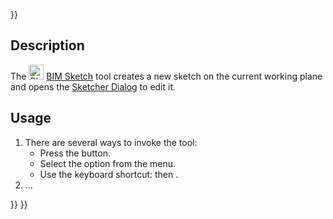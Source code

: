 <languages/>
{{UnfinishedDocu{{#translation:}}}}
<translate>

<!--T:1-->
{{Docnav
|
|[[BIM_Project|Project]]
|[[BIM_Workbench|BIM]]
|IconL=
|IconR=BIM_Project.svg
|IconC=Workbench_BIM.svg
}}

<!--T:2-->
{{GuiCommand
|Name=BIM Sketch
|MenuLocation=2D Drafting → Sketch
|Workbenches=[[BIM_Workbench|BIM]]
|Shortcut={{KEY|S}} {{KEY|K}}
|Version=1.0
|SeeAlso=[[Sketcher_NewSketch|Sketcher NewSketch]], [[PartDesign_NewSketch|PartDesign NewSketch]]
}}

==Description== <!--T:3-->

<!--T:4-->
The [[Image:BIM_Sketch.svg|24px]] [[BIM_Sketch|BIM Sketch]] tool creates a new sketch on the current working plane and opens the [[Sketcher_Dialog|Sketcher Dialog]] to edit it.

==Usage== <!--T:5-->

<!--T:6-->
# There are several ways to invoke the tool:
#* Press the {{Button|[[Image:BIM_Sketch.svg|16px]] [[BIM_Sketch|Sketch]]}} button.
#* Select the {{MenuCommand|2D Drafting → [[Image:BIM_Sketch.svg|16px]] Sketch}} option from the menu.
#* Use the keyboard shortcut: {{KEY|S}} then {{KEY|K}}.
# ...


<!--T:7-->
{{Docnav
|
|[[BIM_Project|Project]]
|[[BIM_Workbench|BIM]]
|IconL=
|IconR=BIM_Project.svg
|IconC=Workbench_BIM.svg
}}

</translate>
{{BIM_Tools_navi{{#translation:}}}}
{{Userdocnavi{{#translation:}}}}